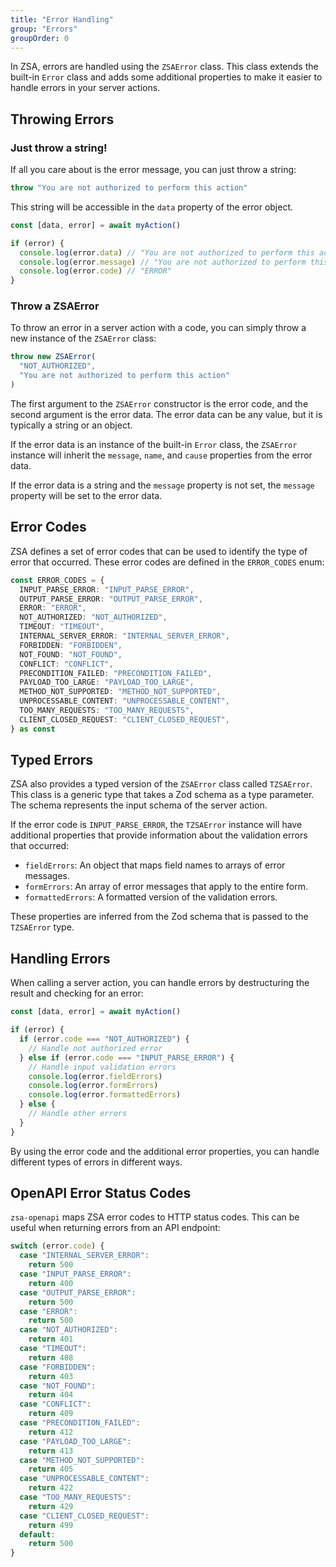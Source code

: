 ```yaml
---
title: "Error Handling"
group: "Errors"
groupOrder: 0
---
```


In ZSA, errors are handled using the `ZSAError` class. This class extends the built-in `Error` class and adds some additional properties to make it easier to handle errors in your server actions.

## Throwing Errors

### Just throw a string!

If all you care about is the error message, you can just throw a string:

```ts
throw "You are not authorized to perform this action"
```

This string will be accessible in the `data` property of the error object.

```ts 
const [data, error] = await myAction()

if (error) {
  console.log(error.data) // "You are not authorized to perform this action"
  console.log(error.message) // "You are not authorized to perform this action"
  console.log(error.code) // "ERROR"
}
```

### Throw a ZSAError

To throw an error in a server action with a code, you can simply throw a new instance of the `ZSAError` class:

```ts 
throw new ZSAError(
  "NOT_AUTHORIZED",
  "You are not authorized to perform this action"
)
```

The first argument to the `ZSAError` constructor is the error code, and the second argument is the error data. The error data can be any value, but it is typically a string or an object.

If the error data is an instance of the built-in `Error` class, the `ZSAError` instance will inherit the `message`, `name`, and `cause` properties from the error data.

If the error data is a string and the `message` property is not set, the `message` property will be set to the error data.

## Error Codes

ZSA defines a set of error codes that can be used to identify the type of error that occurred. These error codes are defined in the `ERROR_CODES` enum:

```ts 
const ERROR_CODES = {
  INPUT_PARSE_ERROR: "INPUT_PARSE_ERROR",
  OUTPUT_PARSE_ERROR: "OUTPUT_PARSE_ERROR",
  ERROR: "ERROR",
  NOT_AUTHORIZED: "NOT_AUTHORIZED",
  TIMEOUT: "TIMEOUT",
  INTERNAL_SERVER_ERROR: "INTERNAL_SERVER_ERROR",
  FORBIDDEN: "FORBIDDEN",
  NOT_FOUND: "NOT_FOUND",
  CONFLICT: "CONFLICT",
  PRECONDITION_FAILED: "PRECONDITION_FAILED",
  PAYLOAD_TOO_LARGE: "PAYLOAD_TOO_LARGE",
  METHOD_NOT_SUPPORTED: "METHOD_NOT_SUPPORTED",
  UNPROCESSABLE_CONTENT: "UNPROCESSABLE_CONTENT",
  TOO_MANY_REQUESTS: "TOO_MANY_REQUESTS",
  CLIENT_CLOSED_REQUEST: "CLIENT_CLOSED_REQUEST",
} as const
```

## Typed Errors

ZSA also provides a typed version of the `ZSAError` class called `TZSAError`. This class is a generic type that takes a Zod schema as a type parameter. The schema represents the input schema of the server action.

If the error code is `INPUT_PARSE_ERROR`, the `TZSAError` instance will have additional properties that provide information about the validation errors that occurred:

- `fieldErrors`: An object that maps field names to arrays of error messages.
- `formErrors`: An array of error messages that apply to the entire form.
- `formattedErrors`: A formatted version of the validation errors.

These properties are inferred from the Zod schema that is passed to the `TZSAError` type.

## Handling Errors

When calling a server action, you can handle errors by destructuring the result and checking for an error:

```ts 
const [data, error] = await myAction()

if (error) {
  if (error.code === "NOT_AUTHORIZED") {
    // Handle not authorized error
  } else if (error.code === "INPUT_PARSE_ERROR") {
    // Handle input validation errors
    console.log(error.fieldErrors)
    console.log(error.formErrors)
    console.log(error.formattedErrors)
  } else {
    // Handle other errors
  }
}
```

By using the error code and the additional error properties, you can handle different types of errors in different ways.

## OpenAPI Error Status Codes

`zsa-openapi` maps ZSA error codes to HTTP status codes. This can be useful when returning errors from an API endpoint:

```ts 
switch (error.code) {
  case "INTERNAL_SERVER_ERROR":
    return 500
  case "INPUT_PARSE_ERROR":
    return 400
  case "OUTPUT_PARSE_ERROR":
    return 500
  case "ERROR":
    return 500
  case "NOT_AUTHORIZED":
    return 401
  case "TIMEOUT":
    return 408
  case "FORBIDDEN":
    return 403
  case "NOT_FOUND":
    return 404
  case "CONFLICT":
    return 409
  case "PRECONDITION_FAILED":
    return 412
  case "PAYLOAD_TOO_LARGE":
    return 413
  case "METHOD_NOT_SUPPORTED":
    return 405
  case "UNPROCESSABLE_CONTENT":
    return 422
  case "TOO_MANY_REQUESTS":
    return 429
  case "CLIENT_CLOSED_REQUEST":
    return 499
  default:
    return 500
}
```
